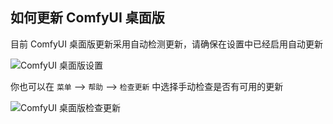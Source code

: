 ## 如何更新 ComfyUI 桌面版

目前 ComfyUI 桌面版更新采用自动检测更新，请确保在设置中已经启用自动更新

![ComfyUI 桌面版设置](/images/desktop/comfyui-desktop-update-setting.jpg)

你也可以在 `菜单` --> `帮助` --> `检查更新` 中选择手动检查是否有可用的更新

![ComfyUI 桌面版检查更新](/images/desktop/desktop_check_for_updates.jpg)